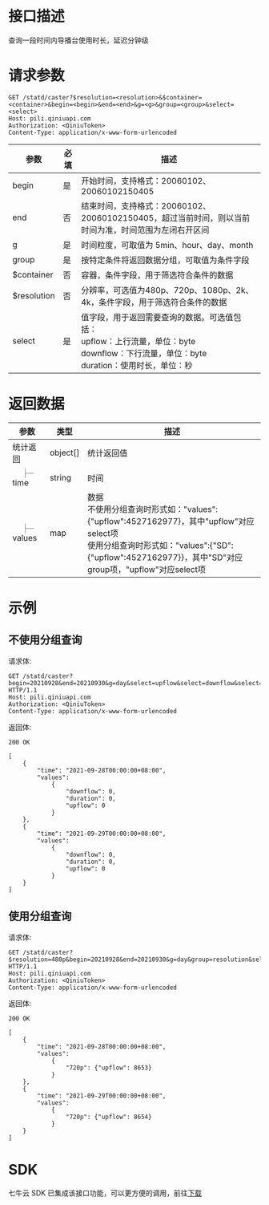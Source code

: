 # 接口描述

查询一段时间内导播台使用时长，延迟分钟级

# 请求参数

```
GET /statd/caster?$resolution=<resolution>&$container=<container>&begin=<begin>&end=<end>&g=<g>&group=<group>&select=<select>
Host: pili.qiniuapi.com 
Authorization: <QiniuToken>
Content-Type: application/x-www-form-urlencoded 
```

| 参数            | 必填           | 描述                                                            |
|---------------|--------------|---------------------------------------------------------------|
|  begin        | 是            | 开始时间，支持格式：20060102、20060102150405                             |
|  end          | 否            | 结束时间，支持格式：20060102、20060102150405，超过当前时间，则以当前时间为准，时间范围为左闭右开区间 |
|  g            | 是            | 时间粒度，可取值为 5min、hour、day、month                                 |
|  group        | 是            | 按特定条件将返回数据分组，可取值为条件字段                                         |
| $container  | 否            | 容器，条件字段，用于筛选符合条件的数据                            |
| $resolution | 否            | 分辨率，可选值为480p、720p、1080p、2k、4k，条件字段，用于筛选符合条件的数据|
|  select      | 是            | 值字段，用于返回需要查询的数据。可选值包括：<br>upflow：上行流量，单位：byte<br>downflow：下行流量，单位：byte<br>duration：使用时长，单位：秒|

# 返回数据

<html>
 <head></head>
 <body>
  <table> 
   <thead class="ant-table-thead"> 
    <tr> 
     <th key="name">参数</th>
    <th key="type">类型</th>
     <th key="desc">描述</th>
    </tr> 
   </thead>
   <tbody classname="ant-table-tbody">
    <tr key="0-0">
     <td key="0"><span style="padding-left: 0px"><span style="color: #8c8a8a"></span> 统计返回</span></td>
     <td key="1"><span>object[]</span></td>
     <td key="2"><span style="white-space: pre-wrap">统计返回值</span></td>
    </tr>
    <tr key="0-0-1">
     <td key="0"><span style="padding-left: 20px"><span style="color: #8c8a8a">├─</span> time</span></td>
     <td key="1"><span>string</span></td>
     <td key="2"><span style="white-space: pre-wrap">时间</span></td>
    </tr>
    <tr key="0-0-2">
     <td key="0"><span style="padding-left: 20px"><span style="color: #8c8a8a">├─</span> values</span></td>
     <td key="1"><span>map</span></td>
     <td key="2"><span style="white-space: pre-wrap">数据<br>不使用分组查询时形式如："values":{"upflow":4527162977}，其中"upflow"对应select项<br>使用分组查询时形式如："values":{"SD":{"upflow":4527162977}}，其中"SD"对应group项，"upflow"对应select项</br></span></td>
    </tr> 
   </tbody> 
  </table> 
 </body>
</html>

# 示例

## 不使用分组查询

请求体:

```
GET /statd/caster?begin=20210928&end=20210930&g=day&select=upflow&select=downflow&select=duration HTTP/1.1
Host: pili.qiniuapi.com 
Authorization: <QiniuToken>  
Content-Type: application/x-www-form-urlencoded 
```

返回体:

```
200 OK

[
    {
        "time": "2021-09-28T00:00:00+08:00",
        "values":
            {
                "downflow": 0,
                "duration": 0,
                "upflow": 0
            }
    },
    {
        "time": "2021-09-29T00:00:00+08:00",
        "values":
            {
                "downflow": 0,
                "duration": 0,
                "upflow": 0
            }
    }
]
```

## 使用分组查询

请求体:

```
GET /statd/caster?$resolution=480p&begin=20210928&end=20210930&g=day&group=resolution&select=upflow HTTP/1.1
Host: pili.qiniuapi.com 
Authorization: <QiniuToken>
Content-Type: application/x-www-form-urlencoded 
```

返回体:

```
200 OK

[
    {
        "time": "2021-09-28T00:00:00+08:00",
        "values":
            {
                "720p": {"upflow": 8653}
            }
    },
    {
        "time": "2021-09-29T00:00:00+08:00",
        "values":
            {
                "720p": {"upflow": 8654}
            }
    }
]
```

# SDK

七牛云 SDK 已集成该接口功能，可以更方便的调用，前往[下载](https://github.com/qiniu/go-sdk)